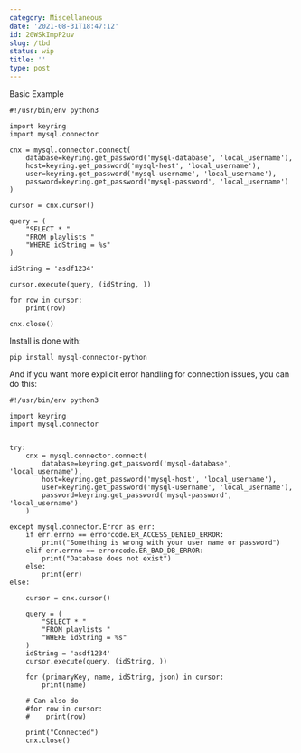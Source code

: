 ```yaml
---
category: Miscellaneous
date: '2021-08-31T18:47:12'
id: 20WSkImpP2uv
slug: /tbd
status: wip
title: ''
type: post
---
```


Basic Example 

```python3
#!/usr/bin/env python3

import keyring
import mysql.connector

cnx = mysql.connector.connect(
    database=keyring.get_password('mysql-database', 'local_username'),
    host=keyring.get_password('mysql-host', 'local_username'),
    user=keyring.get_password('mysql-username', 'local_username'),
    password=keyring.get_password('mysql-password', 'local_username')
)

cursor = cnx.cursor()

query = (
    "SELECT * "
    "FROM playlists "
    "WHERE idString = %s"
)

idString = 'asdf1234'

cursor.execute(query, (idString, ))
    
for row in cursor:    
    print(row)

cnx.close()
```





Install is done with:


```
pip install mysql-connector-python
```


And if you want more explicit error handling for connection issues, you can do this:


```python3
#!/usr/bin/env python3

import keyring
import mysql.connector


try:
    cnx = mysql.connector.connect(
        database=keyring.get_password('mysql-database', 'local_username'),
        host=keyring.get_password('mysql-host', 'local_username'),
        user=keyring.get_password('mysql-username', 'local_username'),
        password=keyring.get_password('mysql-password', 'local_username')
    )

except mysql.connector.Error as err:
    if err.errno == errorcode.ER_ACCESS_DENIED_ERROR:
        print("Something is wrong with your user name or password")
    elif err.errno == errorcode.ER_BAD_DB_ERROR:
        print("Database does not exist")
    else:
        print(err)
else:

    cursor = cnx.cursor()

    query = (
        "SELECT * "
        "FROM playlists "
        "WHERE idString = %s"
    )
    idString = 'asdf1234'
    cursor.execute(query, (idString, ))
    
    for (primaryKey, name, idString, json) in cursor:
        print(name)
    
    # Can also do
    #for row in cursor:
    #    print(row)

    print("Connected")
    cnx.close()

```